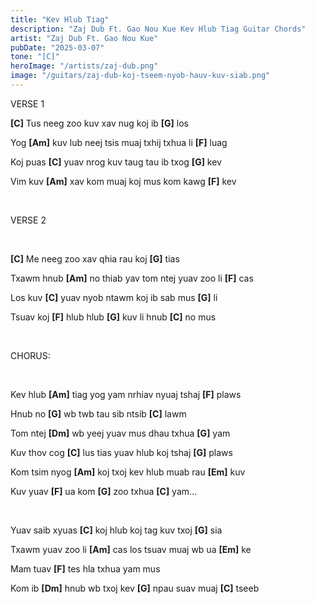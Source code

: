 ```yaml
---
title: "Kev Hlub Tiag"
description: "Zaj Dub Ft. Gao Nou Kue Kev Hlub Tiag Guitar Chords"
artist: "Zaj Dub Ft. Gao Nou Kue"
pubDate: "2025-03-07"
tone: "[C]"
heroImage: "/artists/zaj-dub.png"
image: "/guitars/zaj-dub-koj-tseem-nyob-hauv-kuv-siab.png"
---
```


VERSE 1

<b>[C]</b> Tus neeg zoo kuv xav nug koj ib <b>[G]</b> los

Yog <b>[Am]</b> kuv lub neej tsis muaj txhij txhua li <b>[F]</b> luag

Koj puas <b>[C]</b> yuav nrog kuv taug tau ib txog <b>[G]</b> kev

Vim kuv <b>[Am]</b> xav kom muaj koj mus kom kawg <b>[F]</b> kev

<br />

VERSE 2

<br />

<b>[C]</b> Me neeg zoo xav qhia rau koj <b>[G]</b> tias

Txawm hnub <b>[Am]</b> no thiab yav tom ntej yuav zoo li <b>[F]</b> cas

Los kuv <b>[C]</b> yuav nyob ntawm koj ib sab mus <b>[G]</b> li

Tsuav koj <b>[F]</b> hlub hlub <b>[G]</b> kuv li hnub <b>[C]</b> no mus

<br />

CHORUS:

<br />

Kev hlub <b>[Am]</b> tiag yog yam nrhiav nyuaj tshaj <b>[F]</b> plaws

Hnub no <b>[G]</b> wb twb tau sib ntsib <b>[C]</b> lawm

Tom ntej <b>[Dm]</b> wb yeej yuav mus dhau txhua <b>[G]</b> yam

Kuv thov cog <b>[C]</b> lus tias yuav hlub koj tshaj <b>[G]</b> plaws

Kom tsim nyog <b>[Am]</b> koj txoj kev hlub muab rau <b>[Em]</b> kuv

Kuv yuav <b>[F]</b> ua kom <b>[G]</b> zoo txhua <b>[C]</b> yam…

<br />

Yuav saib xyuas <b>[C]</b> koj hlub koj tag kuv txoj <b>[G]</b> sia

Txawm yuav zoo li <b>[Am]</b> cas los tsuav muaj wb ua <b>[Em]</b> ke

Mam tuav <b>[F]</b> tes hla txhua yam mus

Kom ib <b>[Dm]</b> hnub wb txoj kev <b>[G]</b> npau suav muaj <b>[C]</b> tseeb
